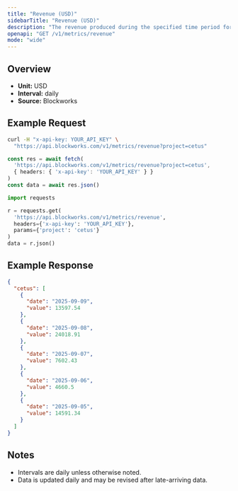 ```yaml
---
title: "Revenue (USD)"
sidebarTitle: "Revenue (USD)"
description: "The revenue produced during the specified time period for given project."
openapi: "GET /v1/metrics/revenue"
mode: "wide"
---
```


## Overview

- **Unit:** USD
- **Interval:** daily
- **Source:** Blockworks

## Example Request

<CodeGroup>

```bash cURL
curl -H "x-api-key: YOUR_API_KEY" \
  "https://api.blockworks.com/v1/metrics/revenue?project=cetus"
```

```typescript TypeScript
const res = await fetch(
  'https://api.blockworks.com/v1/metrics/revenue?project=cetus',
  { headers: { 'x-api-key': 'YOUR_API_KEY' } }
)
const data = await res.json()
```

```python Python
import requests

r = requests.get(
  'https://api.blockworks.com/v1/metrics/revenue',
  headers={'x-api-key': 'YOUR_API_KEY'},
  params={'project': 'cetus'}
)
data = r.json()
```

</CodeGroup>

## Example Response

```json
{
  "cetus": [
    {
      "date": "2025-09-09",
      "value": 13597.54
    },
    {
      "date": "2025-09-08",
      "value": 24018.91
    },
    {
      "date": "2025-09-07",
      "value": 7602.43
    },
    {
      "date": "2025-09-06",
      "value": 4660.5
    },
    {
      "date": "2025-09-05",
      "value": 14591.34
    }
  ]
}
```

## Notes
- Intervals are daily unless otherwise noted.
- Data is updated daily and may be revised after late-arriving data.